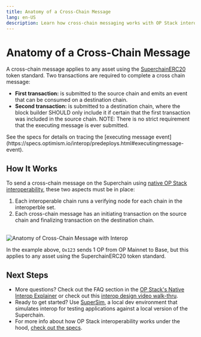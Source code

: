 ```yaml
---
title: Anatomy of a Cross-Chain Message
lang: en-US
description: Learn how cross-chain messaging works with OP Stack interoperability.
---
```



# Anatomy of a Cross-Chain Message

A cross-chain message applies to any asset using the [SuperchainERC20](https://specs.optimism.io/interop/token-bridging.html) token standard. Two transactions are required to complete a cross chain message:

*   **First transaction:** is submitted to the source chain and emits an event that can be consumed on a destination chain.
*   **Second transaction:** is submitted to a destination chain, where the block builder SHOULD only include it if certain that the first transaction was included in the source chain. NOTE: There is no strict requirement that the executing message is ever submitted.

<Callout type="info">
  See the specs for details on tracing the [executing message event](https://specs.optimism.io/interop/predeploys.html#executingmessage-event).
</Callout>

## How It Works

To send a cross-chain message on the Superchain using [native OP Stack interoperability](explainer), these two aspects must be in place:

1.  Each interoperable chain runs a verifying node for each chain in the interoperble set.
2.  Each cross-chain message has an initiating transaction on the source chain and finalizing transaction on the destination chain.

<br />

<Image src="/img/op-stack/protocol/xchain-message.png" alt="Anatomy of Cross-Chain Message with Interop" width={700} height={600} />

In the example above, `Ox123` sends 1 OP from OP Mainnet to Base, but this applies to any asset using the SuperchainERC20 token standard.

## Next Steps

*   More questions? Check out the FAQ section in the [OP Stack's Native Interop Explainer](explainer#faqs) or check out this [interop design video walk-thru](https://www.youtube.com/watch?v=FKc5RgjtGes).
*   Ready to get started? Use [SuperSim](https://github.com/ethereum-optimism/supersim), a local dev environment that simulates interop for testing applications against a local version of the Superchain.
*   For more info about how OP Stack interoperability works under the hood, [check out the specs](https://specs.optimism.io/interop/overview.html).
